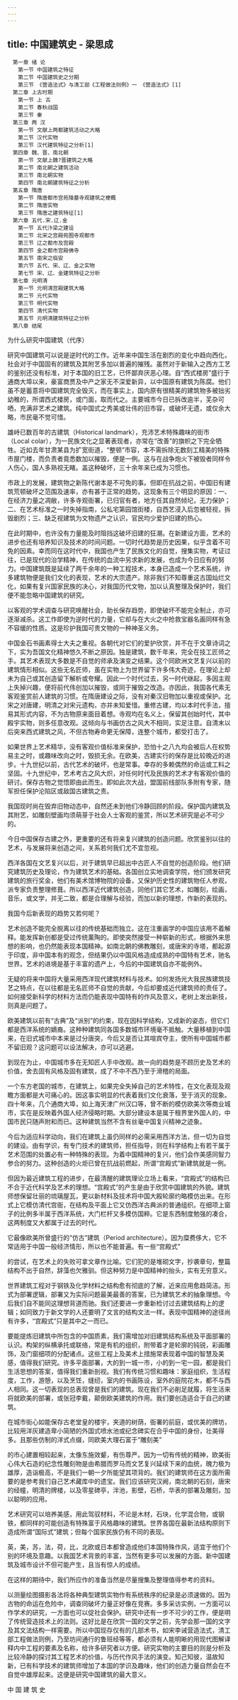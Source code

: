```yaml
---
---
---
```

title: 中国建筑史 - 梁思成
---


```
　第一章 绪 论
　　第一节 中国建筑之特征
　　第二节 中国建筑史之分期
　　第三节 《营造法式》与清工部《工程做法则例》一 《营造法式》[1]
　第二章 上古时期
　　第一节 上 古
　　第二节 春秋战国
　　第三节 秦
　第三章 两 汉
　　第一节 文献上两都建筑活动之大略
　　第二节 汉代实物
　　第三节 汉代建筑特征之分析[1]
　第四章 魏、晋、南北朝
　　第一节 文献上魏?晋建筑之大略
　　第二节 南北朝之建筑活动
　　第三节 南北朝实物
　　第四节 南北朝建筑特征之分析
　第五章 隋唐
　　第一节 隋唐都市宫苑陵墓寺观建筑之梗概
　　第二节 隋唐实物
　　第三节 隋唐之建筑特征[1]
　第六章 五代.宋.辽.金
　　第一节 五代汴梁之建设
　　第二节 北宋之宫殿苑囿寺观都市
　　第三节 辽之都市及宫殿
　　第四节 金之都市宫殿佛寺
　　第五节 南宋之临安
　　第六节 五代、宋、辽、金之实物
　　第七节 宋、辽、金建筑特征之分析
　第七章 元明清
　　第一节 元明清宫殿建筑大略
　　第二节 元代实物
　　第三节 明代实物
　　第四节 清代实物
　　第五节 元明清建筑特征之分析
　第八章 结尾
```


为什么研究中国建筑（代序）

研究中国建筑可以说是逆时代的工作。近年来中国生活在剧烈的变化中趋向西化，社会对于中国固有的建筑及其附艺多加以普遍的摧残。虽然对于新输入之西方工艺的鉴别还没有标准，对于本国的旧工艺，已怀鄙弃厌恶心理。自“西式楼房”盛行于通商大埠以来，豪富商贾及中产之家无不深爱新异，以中国原有建筑为陈腐。他们虽不是蓄意将中国建筑完全毁灭，而在事实上，国内原有很精美的建筑物多被拙劣幼稚的，所谓西式楼房，或门面，取而代之。主要城市今日已拆改逾半，芜杂可哂，充满非艺术之建筑。纯中国式之秀美或壮伟的旧市容，或破坏无遗，或仅余大略，市民毫不觉可惜。

雄峙已数百年的古建筑（Historical landmark），充沛艺术特殊趣味的街市（Local colar），为一民族文化之显著表现者，亦常在“改善”的旗帜之下完全牺牲。近如去年甘肃某县为扩宽街道，“整顿”市容，本不需拆除无数刻工精美的特殊市屋门楼，而负责者竟悉数加以摧毁，便是一例。这与在战争炮火下被毁者同样令人伤心，国人多熟视无睹。盖这种破坏，三十余年来已成为习惯也。

市政上的发展，建筑物之新陈代谢本是不可免的事。但即在抗战之前，中国旧有建筑荒顿破坏之范围及速率，亦有甚于正常的趋势。这现象有三个明显的原因：一、在经济力量之凋敝，许多寺观衙署，已归官有者，地方任其自然倾圮，无力保护；二、在艺术标准之一时失掉指南，公私宅第园馆街楼，自西艺浸入后忽被轻视，拆毁剧烈；三、缺乏视建筑为文物遗产之认识，官民均少爱护旧建的热心。

在此时期中，也许没有力量能及时阻挡这破坏旧建的狂潮。在新建设方面，艺术的进步也还有培养知识及技术的时间问题。一切时代趋势是历史因果，似乎含着不可免的因素。幸而同在这时代中，我国也产生了民族文化的自觉，搜集实物，考证过往，已是现代的治学精神，在传统的血流中另求新的发展，也成为今日应有的努力。中国建筑既是延续了两千余年的一种工程技术，本身已造成一个艺术系统，许多建筑物便是我们文化的表现，艺术的大宗遗产。除非我们不知尊重这古国灿烂文化，如果有复兴国家民族的决心，对我国历代文物，加以认真整理及保护时，我们便不能忽略中国建筑的研究。

以客观的学术调查与研究唤醒社会，助长保存趋势，即使破坏不能完全制止，亦可逐渐减杀。这工作即使为逆时代的力量，它却与在大火之中抢救宝器名画同样有急不容缓的性质。这是珍护我国可贵文物的一种神圣义务。

中国金石书画素得士大夫之重视。各朝代对它们的爱护欣赏，并不在于文章诗词之下，实为吾国文化精神悠久不断之原因。独是建筑，数千年来，完全在技工匠师之手。其艺术表现大多数是不自觉的师承及演变之结果。这个同欧洲文艺复兴以前的建筑情形相似。这些无名匠师，虽在实物上为世界留下许多伟大奇迹，在理论上却未为自己或其创造留下解析或夸耀。因此一个时代过去，另一时代继起，多因主观上失掉兴趣，便将前代伟创加以摧毁，或同于摧毁之改造。亦因此，我国各代素无客观鉴赏前人建筑的习惯。在隋唐建设之际，没有对秦汉旧物加以重视或保护。北宋之对唐建，明清之对宋元遗构，亦并未知爱惜。重修古建，均以本时代手法，擅易其形式内容，不为古物原来面目着想。寺观均在名义上，保留其创始时代，其中殿宇实物，则多任意改观。这倾向与书画仿古之风大不相同，实足注意。自清末以后突来西式建筑之风，不但古物寿命更无保障，连整个城市，都受打击了。

如果世界上艺术精华，没有客观价值标准来保护，恐怕十之八九均会被后人在权势易主之时，或趣味改向之时，毁损无余。在欧美，古建实行的保存是比较晚近的进步。十九世纪以前，古代艺术的破坏，也是常事。幸存的多赖偶然的命运或工料之坚固。十九世纪中，艺术考古之风大炽，对任何时代及民族的艺术才有客观价值的研讨。保存古物之觉悟即由此而生。即如此次大战，盟国前线部队多附有专家，随军担任保护沦陷区或敌国古建筑之责。

我国现时尚在毁弃旧物动态中，自然还未到他们冷静回顾的阶段。保护国内建筑及其附艺，如雕刻壁画均须萌芽于社会人士客观的鉴赏，所以艺术研究是必不可少的。

今日中国保存古建之外，更重要的还有将来复兴建筑的创造问题。欣赏鉴别以往的艺术，与发展将来创造之间，关系若何我们尤不宜忽视。

西洋各国在文艺复兴以后，对于建筑早已超出中古匠人不自觉的创造阶段。他们研究建筑历史及理论，作为建筑艺术的基础。各国创立实地调查学院，他们颁发研究建筑的旅行奖金，他们有美术馆博物院的设备，又保护历史性的建筑物任人参观，派专家负责整理修葺。所以西洋近代建筑创造，同他们其它艺术，如雕刻，绘画，音乐，或文学，并无二致，都是合理解与经验，而加以新的理想，作新的表现的。

我国今后新表现的趋势又若何呢？

艺术创造不能完全脱离以往的传统基础而独立。这在注重画学的中国应该用不着解释。能发挥新创都是受过传统薰陶的。即使突然接受一种崭新的形式，根据外来思想的影响，也仍然能表现本国精神。如南北朝的佛教雕刻，或唐宋的寺塔，都起源于印度，非中国本有的观念，但结果仍以中国风格造成成熟的中国特有艺术，驰名世界。艺术的进境是基于丰富的遗产上，今后的中国建筑自亦不能例外。

无疑的将来中国将大量采用西洋现代建筑材料与技术。如何发扬光大我民族建筑技艺之特点，在以往都是无名匠师不自觉的贡献，今后却要成近代建筑师的责任了。如何接受新科学的材料方法而仍能表现中国特有的作风及意义，老树上发出新技，则真是问题了。

欧美建筑以前有“古典”及“派别”的约束，现在因科学结构，又成新的姿态，但它们都是西洋系统的嫡裔。这种种建筑同各国多数城市环境毫不抵触。大量移植到中国来，在旧式城市中本来是过分唐突，今后又是否让其喧宾夺主，使所有中国城市都不留旧观？这问题可以设法解决，亦可以逃避。

到现在为止，中国城市多在无知匠人手中改观。故一向的趋势是不顾历史及艺术的价值，舍去固有风格及固有建筑，成了不中不西乃至于滑稽的局面。

一个东方老国的城市，在建筑上，如果完全失掉自己的艺术特性，在文化表现及观瞻方面都是大可痛心的。因这事实明显的代表着我们文化衰落，至于消灭的现象。四十年来，几个通商大埠，如上海天津广州汉口等，曾不断的模仿欧美次等商业城市，实在是反映着外国人经济侵略时期。大部分建设本是属于租界里外国人的，中国市民只随声附和而已。这种建筑当然不含有丝毫中国复兴精神之迹象。

今后为适应科学动向，我们在建筑上虽仍同样的必需采用西洋方法，但一切为自觉的建设。由有学识，有专门技术的建筑师，担任指导，则在科学结构上有若干属于艺术范围的处置必有一种特殊的表现。为着中国精神的复兴，他们会作美感同智力参合的努力。这种创造的火炬已曾在抗战前燃起，所谓“宫殿式”新建筑就是一例。

但因为最近建筑工程的进步，在最清醒的建筑理论立场上看来，“宫殿式”的结构已不合于近代科学及艺术的理想。“宫殿式”的产生是由于欣赏中国建筑的外貌。建筑师想保留壮丽的琉璃屋瓦，更以新材料及技术将中国大殿轮廓约略模仿出来。在形式上它模仿清代宫衙，在结构及平面上它又仿西洋古典派的普通组织。在细项上窗子的比例多半属于西洋系统，大门栏杆又多模仿国粹。它是东西制度勉强的凑合，这两制度又大都属于过去的时代。

它最像欧美所曾盛行的“仿古”建筑（Period architecture）。因为糜费侈大，它不常适用于中国一般经济情形，所以也不能普遍。有一些“宫殿式”

的尝试，在艺术上的失败可拿文章作比喻。它们犯的是堆砌文字，抄袭章句，整篇结构不出于自然，辞藻也欠雅驯。但这种努力是中国精神的抬头，实有无穷意义。

世界建筑工程对于钢铁及化学材料之结构愈有彻底的了解，近来应用愈趋简洁。形式为部署逻辑，部署又为实际问题最美最善的答案，已为建筑艺术的抽象理想。今后我们自不能同这理想背道而驰。我们还要进一步重新检讨过去建筑结构上的逻辑；如同致力于新文学的人还要明了文言的结构文法一样。表现中国精神的途径尚有许多，“宫殿式”只是其中之一而已。

要能提炼旧建筑中所包含的中国质素，我们需增加对旧建筑结构系统及平面部署的认识。构架的纵横承托或联络，常是有机的组织，附带着才是轮廓的钝锐，彩画雕饰，及门窗细项的分配诸点。这些工程上及美术上措施常表现着中国的智慧及美感，值得我们研究。许多平面部署，大的到一城一市，小的到一宅一园，都是我们生活思想的答案，值得我们重新剖视。我们有传统习惯和趣味：家庭组织，生活程度，工作，游憩，以及烹饪，缝纫，室内的书画陈设，室外的庭院花木，都不与西人相同。这一切表现的总表现曾是我们的建筑。现在我们不必削足就履，将生活来将就欧美的部署，或张冠李戴，颠倒欧美建筑的作用。我们要创造适合于自己的建筑。

在城市街心如能保存古老堂皇的楼宇，夹道的树荫，衙署的前庭，或优美的牌坊，比较用洋灰建造卑小简陋的外国式喷水池或纪念碑实在合乎中国的身份，壮美得多。且那些仿制的洋式点缀，同欧美大理石富于“雕刻美”

的市心建置相较起来，太像东施效颦，有伤尊严。因为一切有传统的精神，欧美街心伟大石造的纪念性雕刻物是由希腊而罗马而文艺复兴延续下来的血统，魄力极为雄厚，造诣极高，不是我们一朝一夕所能望其项背的。我们的建筑师在这方面所需要的是参考我们自己艺术藏库中的遗宝。我们应该研究汉阙，南北朝的石刻，唐宋的经幢，明清的牌楼，以及零星碑亭，泮池，影壁，石桥，华表的部署及雕刻，加以聪明的应用。

艺术研究可以培养美感，用此驾驭材料，不论是木材，石块，化学混合物，或钢铁，都同样的可能创造有特殊富于风格趣味的建筑。世界各国在最新法结构原则下造成所谓“国际式”建筑；但每个国家民族仍有不同的表现。

英，美，苏，法，荷，比，北欧或日本都曾造成他们本国特殊作风，适宜于他们个别的环境及意趣。以我国艺术背景的丰富，当然有更多可以发展的方面。新中国建筑及城市设计不但可能产生，且当有惊人的成绩。

在这样的期待中，我们所应作的准备当然是尽量搜集及整理值得参考的资料。

以测量绘图摄影各法将各种典型建筑实物作有系统秩序的纪录是必须速做的。因为古物的命运在危险中，调查同破坏力量正好像在竞赛。多多采访实例，一方面可以作学术的研究，一方面也可以促社会保护。研究中还有一步不可少的工作，便是明了传统营造技术上的法则。这好比是在欣赏一国的文学之前，先学会那一国的文字及其文法结构一样需要。所以中国现存仅有的几部术书，如宋李诫营造法式，清工部工程做法则例，乃至坊间通行的鲁班经等等，都必须有人能明晰的用现代图解译释内中工程的要素及名称，给许多研究者以方便。研究实物的主要目的则是分析及比较冷静的探讨其工程艺术的价值，与历代作风手法的演变。知己知彼，温故知新，已有科学技术的建筑师增加了本国的学识及趣味，他们的创造力量自然会在不自觉中雄厚起来。这便是研究中国建筑的最大意义。

中 国 建 筑 史